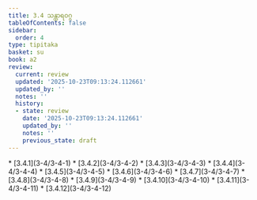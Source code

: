 ```yaml
---
title: 3.4 သန္ထာရဝဂ္ဂ
tableOfContents: false
sidebar:
  order: 4
type: tipitaka
basket: su
book: a2
review:
  current: review
  updated: '2025-10-23T09:13:24.112661'
  updated_by: ''
  notes: ''
  history:
  - state: review
    date: '2025-10-23T09:13:24.112661'
    updated_by: ''
    notes: ''
    previous_state: draft
---
```



<ReviewStatus review={frontmatter.review} showDetails={true} />

<HypothesisAnnotation frontmatter={frontmatter} />

<DynamicBreadcrumb />



<TableOfContents book="a2" section="3.4">
* [3.4.1](3-4/3-4-1)
* [3.4.2](3-4/3-4-2)
* [3.4.3](3-4/3-4-3)
* [3.4.4](3-4/3-4-4)
* [3.4.5](3-4/3-4-5)
* [3.4.6](3-4/3-4-6)
* [3.4.7](3-4/3-4-7)
* [3.4.8](3-4/3-4-8)
* [3.4.9](3-4/3-4-9)
* [3.4.10](3-4/3-4-10)
* [3.4.11](3-4/3-4-11)
* [3.4.12](3-4/3-4-12)
</TableOfContents>